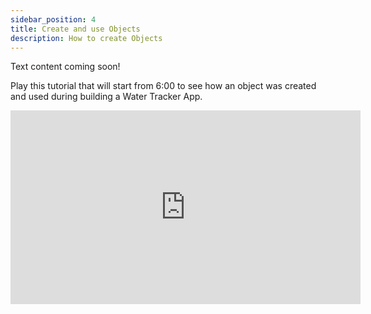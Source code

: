 ```yaml
---
sidebar_position: 4
title: Create and use Objects
description: How to create Objects 
---
```


Text content coming soon!

Play this tutorial that will start from 6:00 to see how an object was created and used during building a Water Tracker App.

<iframe width="560" height="310" src="https://www.youtube.com/embed/cnrIhGEGIeE?si=hijkwf4tZChdjTYi&amp;start=362" title="YouTube video player" frameborder="0" allow="accelerometer; autoplay; clipboard-write; encrypted-media; gyroscope; picture-in-picture; web-share" referrerpolicy="strict-origin-when-cross-origin" allowfullscreen></iframe>